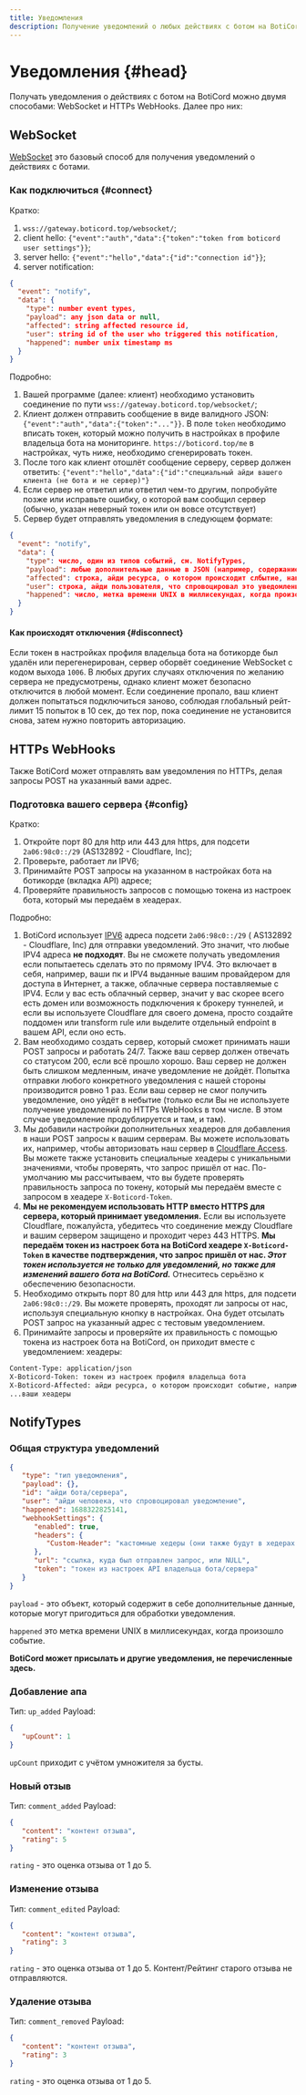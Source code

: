 ```yaml
---
title: Уведомления
description: Получение уведомлений о любых действиях с ботом на BotiCord
---
```


# Уведомления  {#head}

Получать уведомления о действиях с ботом на BotiCord можно двумя способами: WebSocket и HTTPs WebHooks. Далее про них:

## WebSocket

[WebSocket](https://ru.wikipedia.org/wiki/WebSocket) это базовый способ для получения уведомлений о действиях с ботами.

### Как подключиться {#connect}

Кратко:

1.  `wss://gateway.boticord.top/websocket/`;
2.  client hello: `{"event":"auth","data":{"token":"token from boticord user settings"}}`;
3.  server hello: `{"event":"hello","data":{"id":"connection id"}}`;
4.  server notification:

```json
{
  "event": "notify",
  "data": {
    "type": number event types,
    "payload": any json data or null,
    "affected": string affected resource id,
    "user": string id of the user who triggered this notification,
    "happened": number unix timestamp ms
  }
}
```

Подробно:

1.  Вашей программе (далее: клиент) необходимо установить соединение по пути `wss://gateway.boticord.top/websocket/`;
2.  Клиент должен отправить сообщение в виде валидного JSON: `{"event":"auth","data":{"token":"..."}}`. В поле `token`
    необходимо вписать токен, который можно получить в настройках в профиле владельца бота на
    мониторинге. `https://boticord.top/me` в настройках, чуть ниже, необходимо сгенерировать токен.
3.  После того как клиент отошлёт сообщение серверу, сервер должен
    ответить: `{"event":"hello","data":{"id":"специальный айди вашего клиента (не бота и не сервер)"}`
4.  Если сервер не ответил или ответил чем-то другим, попробуйте позже или исправьте ошибку, о которой вам сообщил
    сервер (обычно, указан неверный токен или он вовсе отсутствует)
5.  Сервер будет отправлять уведомления в следующем формате:

```json
{
  "event": "notify",
  "data": {
    "type": число, один из типов событий, см. NotifyTypes,
    "payload": любые дополнительные данные в JSON (например, содержание комментария), или null,
    "affected": строка, айди ресурса, о котором происходит слбытие, например, айди комментария,
    "user": строка, айди пользователя, что спровоцировал это уведомление,
    "happened": число, метка времени UNIX в миллисекундах, когда произошло событие
  }
}
```

#### Как происходят отключения {#disconnect}

Если токен в настройках профиля владельца бота на ботикорде был удалён или перегенерирован, сервер оборвёт соединение WebSocket с кодом
выхода `1006`. В любых других случаях отключения по желанию сервера не предусмотрены, однако клиент может безопасно
отключится в любой момент. Если соединение пропало, ваш клиент должен попытаться подключиться заново, соблюдая
глобальный рейт-лимит 15 попыток в 10 сек, до тех пор, пока соединение не установится снова, затем нужно повторить
авторизацию.

## HTTPs WebHooks

Также BotiCord может отправлять вам уведомления по HTTPs, делая запросы POST на указанный вами адрес.

### Подготовка вашего сервера {#config}

Кратко:

1.  Откройте порт 80 для http или 443 для https, для подсети `2a06:98c0::/29` (AS132892 - Cloudflare, Inc);
2.  Проверьте, работает ли IPV6;
3.  Принимайте POST запросы на указанном в настройках бота на ботикорде (вкладка API) адресе;
4.  Проверяйте правильность запросов с помощью токена из настроек бота, который мы передаём в хеадерах.

Подробно:

1.  BotiCord использует [IPV6](https://habr.com/ru/company/droider/blog/568778/) адреса подсети `2a06:98c0::/29` (
    AS132892 - Cloudflare, Inc) для отправки уведомлений. Это значит, что любые IPV4 адреса **не подходят**. Вы не
    сможете получать уведомления если попытаетесь сделать это по прямому IPV4. Это включает в себя, например, ваши пк и
    IPV4 выданные вашим провайдером для доступа в Интернет, а также, облачные сервера поставляемые с IPV4. Если у вас
    есть облачный сервер, значит у вас скорее всего есть домен или возможность подключения к брокеру туннелей, и если вы
    используете Cloudflare для своего домена, просто создайте поддомен или transform rule или выделите отдельный endpoint
    в вашем API, если оно есть.
2.  Вам необходимо создать сервер, который сможет принимать наши POST запросы и работать 24/7. Также ваш сервер должен
    отвечать со статусом 200, если всё прошло хорошо. Ваш сервер не должен быть слишком медленным, иначе уведомление не
    дойдёт. Попытка отправки любого конкретного уведомления с нашей стороны производится ровно 1 раз. Если ваш сервер не
    смог получить уведомление, оно уйдёт в небытие (только если Вы не используете получение уведомлений по HTTPs WebHooks в том числе. В этом случае уведомление продублируется и там, и там).
3.  Мы добавили настройки дополнительных хеадеров для добавления в наши POST запросы к вашим серверам. Вы можете
    использовать их, например, чтобы авторизовать наш сервер
    в [Cloudflare Access](https://www.cloudflare.com/products/zero-trust/access/). Вы можете также установить специальные
    хеадеры с уникальными значениями, чтобы проверять, что запрос пришёл от нас. По-умолчанию мы рассчитываем, что вы
    будете проверять правильность запроса по токену, который мы передаём вместе с запросом в хеадере `X-Boticord-Token`.
4.  **Мы не рекомендуем использовать HTTP вместо HTTPS для сервера, который принимает уведомления.** Если вы используете
    Cloudflare, пожалуйста, убедитесь что соединение между Cloudflare и вашим сервером защищено и проходит через 443
    HTTPS. **Мы передаём токен из настроек бота на BotiCord хеадере `X-Boticord-Token` в качестве подтверждения, что
    запрос пришёл от
    нас. _Этот токен используется не только для уведомлений, но также для изменений вашего бота на BotiCord._**
    Отнеситесь серьёзно к обеспечению безопасности.
5.  Необходимо открыть порт 80 для http или 443 для https, для подсети `2a06:98c0::/29`. Вы можете проверять, проходят ли
    запросы от нас, используя специальную кнопку в настройках. Она будет отсылать POST запрос на указанный адрес с
    тестовым уведомлением.
6.  Принимайте запросы и проверяйте их правильность с помощью токена из настроек бота на BotiCord, он приходит вместе с
    уведомлением:
    хеадеры:

```txt
Content-Type: application/json
X-Boticord-Token: токен из настроек профиля владельца бота
X-Boticord-Affected: айди ресурса, о котором происходит событие, например, айди комментария
...ваши хеадеры
```

## NotifyTypes

### Общая структура уведомлений

```json
{
   "type": "тип уведомления",
   "payload": {},
   "id": "айди бота/сервера",
   "user": "айди человека, что спровоцировал уведомление",
   "happened": 1688322825141,
   "webhookSettings": {
      "enabled": true,
      "headers": {
         "Custom-Header": "кастомные хедеры (они также будут в хедерах запроса) или пустой объект"
      },
      "url": "ссылка, куда был отправлен запрос, или NULL",
      "token": "токен из настроек API владельца бота/сервера"
   }
}
```

`payload` - это объект, который содержит в себе дополнительные данные, которые могут пригодиться для обработки уведомления.

`happened` это метка времени UNIX в миллисекундах, когда произошло событие.

**BotiCord может присылать и другие уведомления, не перечисленные здесь.**

### Добавление апа

Тип: `up_added`
Payload:

```json
{
   "upCount": 1
}
```

`upCount` приходит с учётом умножителя за бусты.

### Новый отзыв

Тип: `comment_added`
Payload:

```json
{
   "content": "контент отзыва",
   "rating": 5
}
```

`rating` - это оценка отзыва от 1 до 5.

### Изменение отзыва

Тип: `comment_edited`
Payload:

```json
{
   "content": "контент отзыва",
   "rating": 3
}
```

`rating` - это оценка отзыва от 1 до 5.
Контент/Рейтинг старого отзыва не отправляются.

### Удаление отзыва

Тип: `comment_removed`
Payload:

```json
{
   "content": "контент отзыва",
   "rating": 3
}
```

`rating` - это оценка отзыва от 1 до 5.
